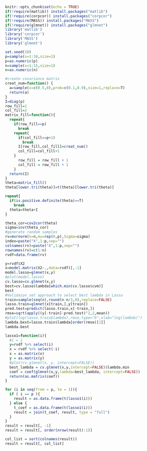 ```r
knitr::opts_chunk$set(echo = TRUE)
if(!require(matlib)) install.packages("matlib")
if(!require(corpcor)) install.packages("corpcor")
if(!require(MASS)) install.packages("MASS")
if(!require(glmnet)) install.packages("glmnet")
library('matlib')
library('corpcor')
library('MASS')
library('glmnet')
```

```r
set.seed(10)
p=sample(x=1:10,size=1)
p=as.numeric(p)
n=sample(x=1:15,size=1)
n=as.numeric(n)
```

```r
#create covariance matrix
creat_num=function() {
  a=sample(x=c(0.5,0),prob=c(0.1,0.9),size=1,replace=T)
  return(a)
}
I=diag(p)
row_fill=1
col_fill=2
matrix_fill=function(){
  repeat{
    if(row_fill==p)
      break
    repeat{
      if(col_fill==p+1)
        break
      I[row_fill,col_fill]=creat_num()
      col_fill=col_fill+1
    }
      row_fill = row_fill + 1
      col_fill = row_fill + 1
    }
  return(I)
}
theta=matrix_fill()
theta[lower.tri(theta)]=t(theta)[lower.tri(theta)]

repeat{
  if(is.positive.definite(theta)==T)
    break
  theta=theta+I
}

theta_cor=cov2cor(theta)
sigma=inv(theta_cor)
#generate random samples
rv=mvrnorm(n=n,mu=rep(0,p),Sigma=sigma)
index=paste("X",1:p,sep="")
colnames(rv)=paste("X",1:p,sep="")
rownames(rv)=c(1:n)
rvdf=data.frame(rv)
```

```r
y=rvdf$X2
x=model.matrix(X2~.,data=rvdf)[,-1]
model.lasso=glmnet(x,y)
#plot(model.lasso)
cv.lasso=cv.glmnet(x,y)
best=cv.lasso$lambda[which.min(cv.lasso$cvm)]
best
#Validaion set approach to select best lambda in Lasso
train=sample(seq(n),round(n-n/3,0),replace=FALSE)
lasso.train=glmnet(x[train,],y[train])
pred.test=predict(lasso.train,x[-train,])
rmse=sqrt(apply((y[-train]-pred.test)^2,2,mean))
#plot(log(lasso.train$lambda),rmse,type="b",xlab="log(lambda)")
lambda.best=lasso.train$lambda[order(rmse)[1]]
lambda.best
```

```r
lasso1=function(i){
  #i = 1
  y=rvdf %>% select(i)
  x = rvdf %>% select(-i)
  x = as.matrix(x)
  y = as.matrix(y)
  #plot(cv.glmnet(x, y, intercept=FALSE))
  best_lambda = cv.glmnet(x,y,intercept=FALSE)$lambda.min
  coef = coef(glmnet(x,y,lambda=best_lambda, intercept=FALSE))
  return(as.matrix(coef))
}

for (i in seq(from = p, to = 1)){
  if ( i == p ){
    result = as.data.frame(t(lasso1(i)))
  } else {
    t_coef = as.data.frame(t(lasso1(i)))
    result = join(t_coef, result, type = "full")
  }
}
result = result[, -1]
result = result[, order(nrow(result):1)]

col_list = sort(colnames(result))
result = result[, col_list]
```

